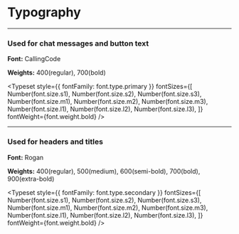 

<Meta title="Typography" />

# Typography

---

### Used for chat messages and button text

**Font:** CallingCode

**Weights:** 400(regular), 700(bold)

<Typeset
    style={{ fontFamily: font.type.primary }}
    fontSizes={[
        Number(font.size.s1),
        Number(font.size.s2),
        Number(font.size.s3),
        Number(font.size.m1),
        Number(font.size.m2),
        Number(font.size.m3),
        Number(font.size.l1),
        Number(font.size.l2),
        Number(font.size.l3),
    ]}
    fontWeight={font.weight.bold}
/>

---

### Used for headers and titles

**Font:** Rogan

**Weights:** 400(regular), 500(medium), 600(semi-bold), 700(bold), 900(extra-bold)

<Typeset
    style={{ fontFamily: font.type.secondary }}
    fontSizes={[
        Number(font.size.s1),
        Number(font.size.s2),
        Number(font.size.s3),
        Number(font.size.m1),
        Number(font.size.m2),
        Number(font.size.m3),
        Number(font.size.l1),
        Number(font.size.l2),
        Number(font.size.l3),
    ]}
    fontWeight={font.weight.bold}
/>
